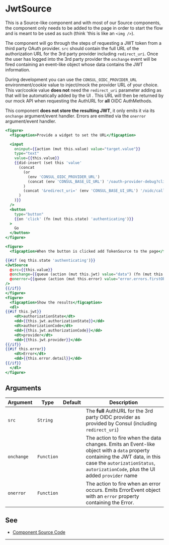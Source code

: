 # JwtSource

This is a Source-like component and with most of our Source components, the
component only needs to be added to the page in order to start the flow and is
meant to be used as such (think 'this is like an `<img />`).

The component will go through the steps of requesting a JWT token from a third
party OAuth provider. `src` should contain the full URL of the authorization
URL for the 3rd party provider including `redirect_uri`. Once the user has
logged into the 3rd party provider the `onchange` event will be fired
containing an event-like object whose data contains the JWT information.

During development you can use the `CONSUL_OIDC_PROVIDER_URL`
environment/cookie value to inject/mock the provider URL of your choice. This
var/cookie value **does not** need the `redirect_uri` parameter adding as that
will be automatically added by the UI . This URL will then be returned by our
mock API when requesting the AuthURL for **all** OIDC AuthMethods.

This component **does not store the resulting JWT**, it only emits it via
its `onchange` argument/event handler. Errors are emitted via the `onerror`
argument/event handler.


```hbs preview-template
<figure>
  <figcaption>Provide a widget to set the URL</figcaption>

  <input
    oninput={{action (mut this.value) value="target.value"}}
    type="text"
    value={{this.value}}
    {{did-insert (set this 'value'
      (concat
        (or
          (env 'CONSUL_OIDC_PROVIDER_URL')
          (concat (env 'CONSUL_BASE_UI_URL') '/oauth-provider-debug?client_id=oauth-double&nonce=1&state=123456789abc')
        )
        (concat '&redirect_uri=' (env 'CONSUL_BASE_UI_URL') '/oidc/callback&response_type=code&scope=openid')
      )
    )}}
  />
  <button
    type="button"
    {{on 'click' (fn (mut this.state) 'authenticating')}}
  >
    Go
  </button>
</figure>

<figure>
  <figcaption>When the button is clicked add TokenSource to the page</figcaption>

{{#if (eq this.state 'authenticating')}}
<JwtSource
  @src={{this.value}}
  @onchange={{queue (action (mut this.jwt) value="data") (fn (mut this.state) '')}}
  @onerror={{queue (action (mut this.error) value="error.errors.firstObject") (fn (mut this.state) '')}}
/>
{{/if}}
</figure>
<figure>
  <figcaption>Show the results</figcaption>
  <dl>
{{#if this.jwt}}
    <dt>authorizationState</dt>
    <dd>{{this.jwt.authorizationState}}</dd>
    <dt>authorizationCode</dt>
    <dd>{{this.jwt.authorizationCode}}</dd>
    <dt>provider</dt>
    <dd>{{this.jwt.provider}}</dd>
{{/if}}
{{#if this.error}}
    <dt>Error</dt>
    <dd>{{this.error.detail}}</dd>
{{/if}}
  </dl>
</figure>
```

## Arguments

| Argument | Type | Default | Description |
| --- | --- | --- | --- |
| `src` | `String` | | The **full** AuthURL for the 3rd party OIDC provider as provided by Consul (including `redirect_uri`) |
| `onchange` | `Function` |  | The action to fire when the data changes. Emits an Event-like object with a `data` property containing the JWT data, in this case the `autorizationStatus`, `autorizationCode`, plus the UI added `provider` name |
| `onerror` | `Function` |  | The action to fire when an error occurs. Emits ErrorEvent object with an `error` property containing the Error. |


## See

- [Component Source Code](./index.js)

---
